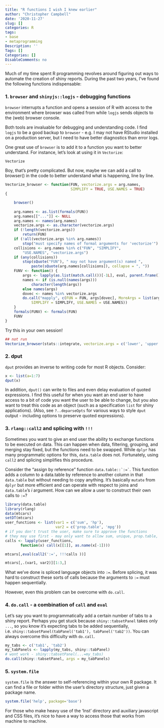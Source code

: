 ```yaml
---
title: "R functions I wish I knew earlier"
author: "Christopher Campbell"
date: '2020-11-27'
slug: []
categories: R
tags:
- base
- metaprogramming
Description: ''
Tags: []
Categories: []
DisableComments: no
---
```


Much of my time spent R programming revolves around figuring out ways to automate the creation of shiny reports. During the past two years, I've found the following functions indispensable:

### 1. `browser` and `shinyjs::logjs` - debugging functions

`browser` interrupts a function and opens a session of R with access to the environment where browser was called from while `logjs` sends objects to the (web) browser console.

Both tools are invaluable for debugging and understanding code. I find `logjs` to be a good backup to `browser` - e.g. I may not have RStudio installed on a production server, but I need to have better diagnostics than error logs. 

One great use of `browser` is to add it to a function you want to better understand. For instance, let's look at using it in `Vectorize`:

```r
Vectorize
```

Boy, that's pretty complicated. But now, maybe we can add a call to browser() in the code to better understand what is happening, line by line.

```r
Vectorize_browser <- function(FUN, vectorize.args = arg.names, 
                              SIMPLIFY = TRUE, USE.NAMES = TRUE) 
{

    browser()
  
    arg.names <- as.list(formals(FUN))
    arg.names[["..."]] <- NULL
    arg.names <- names(arg.names)
    vectorize.args <- as.character(vectorize.args)
    if (!length(vectorize.args)) 
        return(FUN)
    if (!all(vectorize.args %in% arg.names)) 
        stop("must specify names of formal arguments for 'vectorize'")
    collisions <- arg.names %in% c("FUN", "SIMPLIFY", 
        "USE.NAMES", "vectorize.args")
    if (any(collisions)) 
        stop(sQuote("FUN"), " may not have argument(s) named ", 
            paste(sQuote(arg.names[collisions]), collapse = ", "))
    FUNV <- function() {
        args <- lapply(as.list(match.call())[-1L], eval, parent.frame())
        names <- if (is.null(names(args))) 
            character(length(args))
        else names(args)
        dovec <- names %in% vectorize.args
        do.call("mapply", c(FUN = FUN, args[dovec], MoreArgs = list(args[!dovec]), 
            SIMPLIFY = SIMPLIFY, USE.NAMES = USE.NAMES))
    }
    formals(FUNV) <- formals(FUN)
    FUNV
}

```

Try this in your own session!

```r
## not run
Vectorize_browser(stats::integrate, vectorize.args = c('lower', 'upper'))
```


### 2. dput

`dput` provides an inverse to writing code for most R objects. Consider:

```r
x <- list(a=1:7)
dput(x)
```

In addition, `dput()` can write to files and even delay evaluation of quoted expressions. I find this useful for when you want an end user to have access to a bit of code you want the user to be able to change, but you also want to treat this code as an object (such as a specification `list` for shiny applications). (Also, see `?..deparseOpts` for various ways to style `dput` output - including options to preserve quoted expressions).

### 3. `rlang::call2` and splicing with `!!!`

Sometimes you want to give an end user the ability to exchange functions to be executed on data. This can happen when data, filtering, grouping, and merging stay fixed, but the functions need to be swapped. While `dplyr` has many programmatic options for this, `data.table` does not. Fortunately, using `call2` and splicing simplifies this procedure. 

Consider the "assign by reference" function ``data.table::`:=` ``. This function adds a column to a data.table by reference to another column in that `data.table` but without needing to copy anything. It's basically `mutate` from `dplyr` but more efficient and can operate with respect to joins and `data.table`'s $i$ argument. How can we allow a user to construct their own calls to `:=`?

```r
library(data.table)
library(rlang)
data(mtcars)
setDT(mtcars)
user_functions <- list(var1 = c('sum', 'hp'), 
                       var2 = c('prop.table', 'mpg')) 
# if you don't trust the user, make sure to approve the functions 
# they may use first - may only want to allow sum, unique, prop.table, etc...
calls <- lapply(user_functions, 
       function(x) call(x[[1]], as.name(x[-1])))

mtcars[,eval(call2(':=', !!!calls ))]

```

```r
mtcars[,.(var1, var2)][1:3,]
```

What we've done is spliced language objects into `:=`. Before splicing, it was hard to construct these sorts of calls because the arguments to `:=` must happen sequentially. 

However, even this problem can be overcome with `do.call`.

### 4. `do.call` - a combination of `call` and `eval`

Let's say you want to programmatically add a certain number of tabs to a shiny report. Perhaps you get stuck because `shiny::tabsetPanel` takes only `...`, so you know it's expecting tabs to be added sequentially, i.e. `shiny::tabsetPanel(tabPanel('tab1'), tabPanel('tab2'))`. You can always overcome this difficulty with `do.call`. 

```r
my_tabs <- c('tab1', 'tab2')
my_tabPanels <- lapply(my_tabs, shiny::tabPanel)
# wont work - shiny::tabsetPanel(...=my_tabs)
do.call(shiny::tabsetPanel, args = my_tabPanels)

```

### 5. `system.file`

`system.file` is the answer to self-referencing within your own R package. It can find a file or folder within the user's directory structure, just given a package name.

```r
system.file('help', package='base')
```

For those who make heavy use of the 'Inst' directory and auxiliary javascript and CSS files, it's nice to have a way to access those that works from machine to machine.

